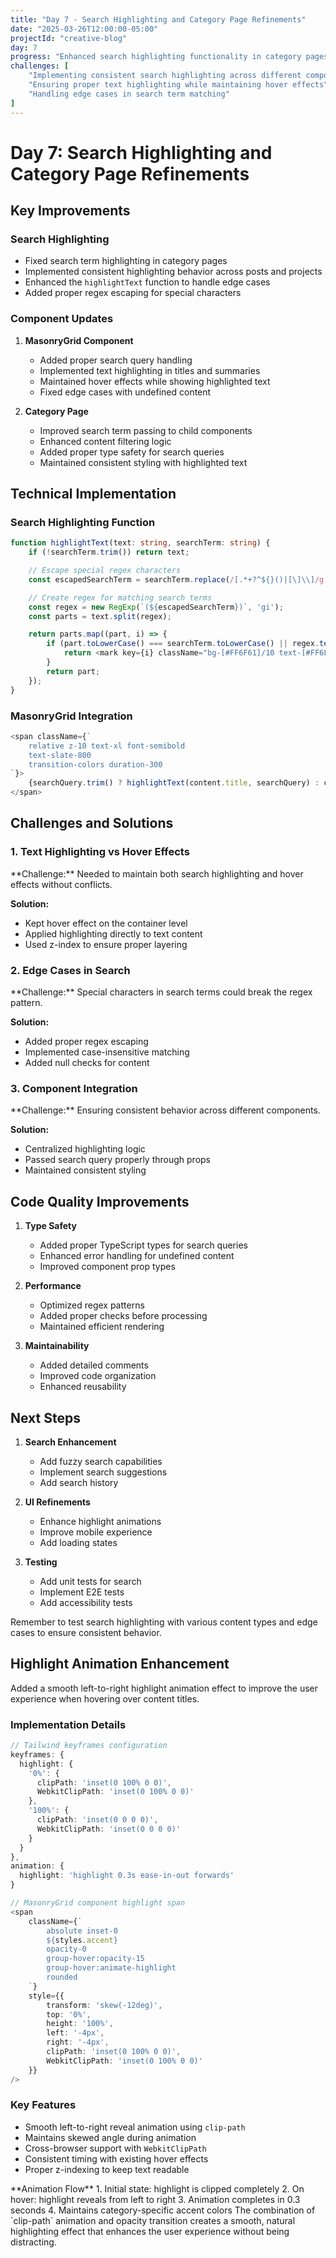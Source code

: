 ```yaml
---
title: "Day 7 - Search Highlighting and Category Page Refinements"
date: "2025-03-26T12:00:00-05:00"
projectId: "creative-blog"
day: 7
progress: "Enhanced search highlighting functionality in category pages, improved content filtering, and refined component interactions."
challenges: [
    "Implementing consistent search highlighting across different components",
    "Ensuring proper text highlighting while maintaining hover effects",
    "Handling edge cases in search term matching"
]
---
```


# Day 7: Search Highlighting and Category Page Refinements

## Key Improvements

### Search Highlighting
- Fixed search term highlighting in category pages
- Implemented consistent highlighting behavior across posts and projects
- Enhanced the `highlightText` function to handle edge cases
- Added proper regex escaping for special characters

### Component Updates
1. **MasonryGrid Component**
   - Added proper search query handling
   - Implemented text highlighting in titles and summaries
   - Maintained hover effects while showing highlighted text
   - Fixed edge cases with undefined content

2. **Category Page**
   - Improved search term passing to child components
   - Enhanced content filtering logic
   - Added proper type safety for search queries
   - Maintained consistent styling with highlighted text

## Technical Implementation

### Search Highlighting Function
```typescript
function highlightText(text: string, searchTerm: string) {
    if (!searchTerm.trim()) return text;

    // Escape special regex characters
    const escapedSearchTerm = searchTerm.replace(/[.*+?^${}()|[\]\\]/g, '\\$&');

    // Create regex for matching search terms
    const regex = new RegExp(`(${escapedSearchTerm})`, 'gi');
    const parts = text.split(regex);

    return parts.map((part, i) => {
        if (part.toLowerCase() === searchTerm.toLowerCase() || regex.test(part)) {
            return <mark key={i} className="bg-[#FF6F61]/10 text-[#FF6F61] px-1 rounded">{part}</mark>;
        }
        return part;
    });
}
```

### MasonryGrid Integration
```typescript
<span className={`
    relative z-10 text-xl font-semibold
    text-slate-800
    transition-colors duration-300
`}>
    {searchQuery.trim() ? highlightText(content.title, searchQuery) : content.title}
</span>
```

## Challenges and Solutions

### 1. Text Highlighting vs Hover Effects
<Card>
**Challenge:** Needed to maintain both search highlighting and hover effects without conflicts.

**Solution:** 
- Kept hover effect on the container level
- Applied highlighting directly to text content
- Used z-index to ensure proper layering
</Card>

### 2. Edge Cases in Search
<Card>
**Challenge:** Special characters in search terms could break the regex pattern.

**Solution:**
- Added proper regex escaping
- Implemented case-insensitive matching
- Added null checks for content
</Card>

### 3. Component Integration
<Card>
**Challenge:** Ensuring consistent behavior across different components.

**Solution:**
- Centralized highlighting logic
- Passed search query properly through props
- Maintained consistent styling
</Card>

## Code Quality Improvements

1. **Type Safety**
   - Added proper TypeScript types for search queries
   - Enhanced error handling for undefined content
   - Improved component prop types

2. **Performance**
   - Optimized regex patterns
   - Added proper checks before processing
   - Maintained efficient rendering

3. **Maintainability**
   - Added detailed comments
   - Improved code organization
   - Enhanced reusability

## Next Steps

1. **Search Enhancement**
   - Add fuzzy search capabilities
   - Implement search suggestions
   - Add search history

2. **UI Refinements**
   - Enhance highlight animations
   - Improve mobile experience
   - Add loading states

3. **Testing**
   - Add unit tests for search
   - Implement E2E tests
   - Add accessibility tests

<Tip>
Remember to test search highlighting with various content types and edge cases to ensure consistent behavior.
</Tip>

## Highlight Animation Enhancement

Added a smooth left-to-right highlight animation effect to improve the user experience when hovering over content titles.

### Implementation Details
```typescript
// Tailwind keyframes configuration
keyframes: {
  highlight: {
    '0%': { 
      clipPath: 'inset(0 100% 0 0)',
      WebkitClipPath: 'inset(0 100% 0 0)'
    },
    '100%': { 
      clipPath: 'inset(0 0 0 0)',
      WebkitClipPath: 'inset(0 0 0 0)'
    }
  }
},
animation: {
  highlight: 'highlight 0.3s ease-in-out forwards'
}

// MasonryGrid component highlight span
<span
    className={`
        absolute inset-0 
        ${styles.accent} 
        opacity-0
        group-hover:opacity-15
        group-hover:animate-highlight
        rounded
    `}
    style={{
        transform: 'skew(-12deg)',
        top: '0%',
        height: '100%',
        left: '-4px',
        right: '-4px',
        clipPath: 'inset(0 100% 0 0)',
        WebkitClipPath: 'inset(0 100% 0 0)'
    }}
/>
```

### Key Features
- Smooth left-to-right reveal animation using `clip-path`
- Maintains skewed angle during animation
- Cross-browser support with `WebkitClipPath`
- Consistent timing with existing hover effects
- Proper z-indexing to keep text readable

<Card>
**Animation Flow**
1. Initial state: highlight is clipped completely
2. On hover: highlight reveals from left to right
3. Animation completes in 0.3 seconds
4. Maintains category-specific accent colors
</Card>

<Tip>
The combination of `clip-path` animation and opacity transition creates a smooth, natural highlighting effect that enhances the user experience without being distracting.
</Tip> 
